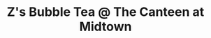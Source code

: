 ---
title: Z's Bubble Tea @ The Canteen at Midtown
image: ../images/zs-bubble-tea.jpg
featured: false
tags:
    - drinks
    - food truck
    - canteen at midtown
description: Acai Bowls now available at the Canteen!
phone: tel:313-774-2272
orderonline: https://zsbubbletea.com/order/z-s-bubble-tea-canteen?diningOption=takeout
doordash: https://www.doordash.com/store/zs-bubble-tea-dearborn-30978653/43278546/
apple: https://maps.apple.com/place?place-id=I756F3DFE9CEE57C0&address=720+Town+Center+Dr%2C+Dearborn%2C+MI++48126%2C+United+States&coordinate=42.3134028%2C-83.2260081&name=Z%27s+Bubble+Tea&_provider=9902
google: https://maps.app.goo.gl/EGRE9NVpytcKemXJ8
link: https://zsbubbletea.com/
instagram: https://www.instagram.com/zsbubbletea/
facebook: https://www.facebook.com/zsbubbletea/
tiktok: https://www.tiktok.com/place/Z's-Bubble-Tea-21568226273828696
hours:
    sunday: Noon - 10pm
    monday: 11am - 11pm
    tuesday: 11am - 11pm
    wednesday: 11am - 11pm
    thursday: 11am - 11pm
    friday: 11am - Midnight
    saturday: Noon - Midnight
---